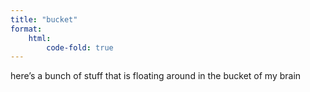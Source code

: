 ```yaml
---
title: "bucket"
format:
    html:
        code-fold: true
---
```


here's a bunch of stuff that is floating around in the bucket of my brain

